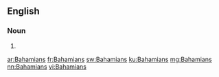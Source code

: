 ==English==

===Noun===
{{head|en|plural}}

# {{plural of|Bahamian|lang=en|nocat=1}}

[[ar:Bahamians]]
[[fr:Bahamians]]
[[sw:Bahamians]]
[[ku:Bahamians]]
[[mg:Bahamians]]
[[nn:Bahamians]]
[[vi:Bahamians]]